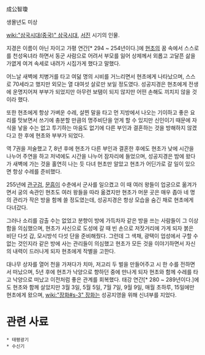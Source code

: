 成公智瓊

생몰년도 미상

[[wiki:"삼국시대(중국)" 삼국시대]], [[서진]] 시기의 인물.

지경은 이름이 아닌 자이고 가평 연간[* 294 ~ 254년이다.]에 [[현초]]의 꿈 속에서 스스로를 천성옥녀라 하면서 동군 사람으로 어려서 부모를 잃어 상제께서 외롭고 고달픈 삶을 가엾게 여겨 속세로 내려가 시집가게 했다고 말했다.

어느날 새벽에 치병거를 타고 여덞 명의 시비를 거느리면서 현초에게 나타났으며, 스스로 70세라고 했지만 외모는 열 대여섯 살로만 보일 정도였다. 성공지경은 현초에게 전생에 운명지어져 부부가 되었지만 아무런 보탬이 되지 않지만 어떤 손해도 끼치지 않을 것이라 했다.

또한 현초에게 항상 가벼운 수레, 살찐 말을 타고 먼 지방에서 나오는 기이하고 좋은 요리를 맛보면서 쓰기에 충분할 만큼의 명주비단을 얻게 할 수 있지만 신인이기 때문에 자식을 낳을 수는 없고 투기하는 마음도 없기에 다른 부인과 결혼하는 것을 방해하지 않겠다고 한 후에 현초와 부부가 되었다.

역 7권을 저술했고 7, 8년 후에 현초가 다른 부인과 결혼한 후에도 현초가 낮에 시간을 나누어 주연을 하고 저녁에도 시간을 나누어 잠자리에 들었으며, 성공지경은 밤에 왔다가 새벽에 가는 것을 홀연히 나는 듯 다녀 현초만 알았고 현초가 어딘가로 갈 일이 있으면 항상 수레를 준비했다.

255년에 [[관구검]], [[문흠]]이 수춘에서 군사를 일으켰고 이 때 여러 왕들이 업궁으로 옮겨가면서 궁의 속관인 현초도 여러 왕들을 따라 옮겼지만 현초가 머문 곳은 매우 좁아 네 명의 관리가 작은 방을 함께 쓸 정도였는데, 성공지경은 항상 모습을 숨긴 채로 현초에게 다녀갔다.

그러나 소리를 감출 수는 없었고 분향이 방에 가득차자 같은 방을 쓰는 사람들이 그 이상함을 의심했으며, 현초가 사신으로 도성에 갈 때 빈 손으로 저잣거리에 가게 되자 붉은 비단 다섯 갑, 모시방석 다섯 단을 준비해줬다. 그런데 그 색채, 광택이 업성에서 구할 수 없는 것인지라 같은 방에 사는 관리들이 의심했고 현초가 모든 것을 이야기하면서 자신의 내력이 드러나게 되자 현초에게 작별을 고한다.

대나무 상자를 열어 천을 가져다가 치마, 저고리 두 벌을 만들어주고 시 한 수를 전하면서 떠났으며, 5년 후에 현초가 낙양으로 향하던 중에 만나게 되자 현초와 함께 수레를 타고 낙양으로 떠났고 이전처럼 좋은 관계를 회복했다. 태강 연간[* 280 ~ 289년이다.]에도 현초와 함께 살았지만 3월 3일, 5월 5일, 7월 7일, 9월 9일, 매월 초하루, 15일에만 현초에게 왔으며, [[wiki:"장화#s-3" 장화]]는 성공지영을 위해 신녀부를 지었다.

= 관련 사료 =
 * 태평광기
 * 수신기
